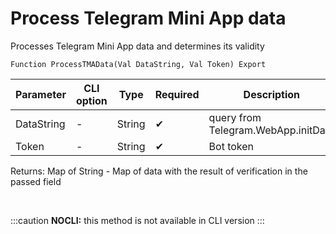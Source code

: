 ﻿---
sidebar_position: 6
---


# Process Telegram Mini App data 
 Processes Telegram Mini App data and determines its validity



`Function ProcessTMAData(Val DataString, Val Token) Export`

  | Parameter | CLI option | Type | Required | Description |
  |-|-|-|-|-|
  | DataString | - | String | &#x2714; | query from Telegram.WebApp.initData |
  | Token | - | String | &#x2714; | Bot token |

  
  Returns:  Map of String - Map of data with the result of verification in the passed field

<br/>


:::caution
**NOCLI:** this method is not available in CLI version
:::
<br/>



```bsl title="1C:Enterprise/OneScript code example"

```
 




